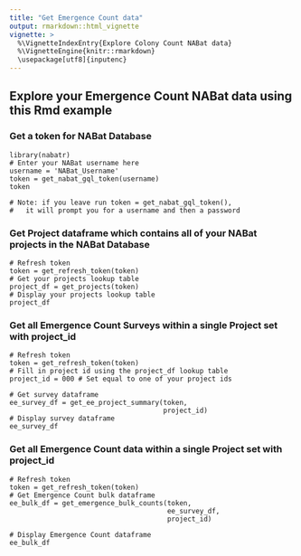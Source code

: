 ```yaml
---
title: "Get Emergence Count data"
output: rmarkdown::html_vignette
vignette: >
  %\VignetteIndexEntry{Explore Colony Count NABat data}
  %\VignetteEngine{knitr::rmarkdown}
  \usepackage[utf8]{inputenc}
---
```


## Explore your Emergence Count NABat data using this Rmd example


### Get a token for NABat Database
```
library(nabatr)
# Enter your NABat username here
username = 'NABat_Username'
token = get_nabat_gql_token(username)
token

# Note: if you leave run token = get_nabat_gql_token(),
#   it will prompt you for a username and then a password
```


### Get Project dataframe which contains all of your NABat projects in the NABat Database
```
# Refresh token
token = get_refresh_token(token)
# Get your projects lookup table
project_df = get_projects(token)
# Display your projects lookup table
project_df
```


### Get all Emergence Count Surveys within a single Project set with project_id
```
# Refresh token
token = get_refresh_token(token)
# Fill in project id using the project_df lookup table
project_id = 000 # Set equal to one of your project ids

# Get survey dataframe 
ee_survey_df = get_ee_project_summary(token,
                                      project_id)
# Display survey dataframe
ee_survey_df
```


### Get all Emergence Count data within a single Project set with project_id
```
# Refresh token
token = get_refresh_token(token)
# Get Emergence Count bulk dataframe
ee_bulk_df = get_emergence_bulk_counts(token,
                                       ee_survey_df,
                                       project_id)

# Display Emergence Count dataframe
ee_bulk_df
```
